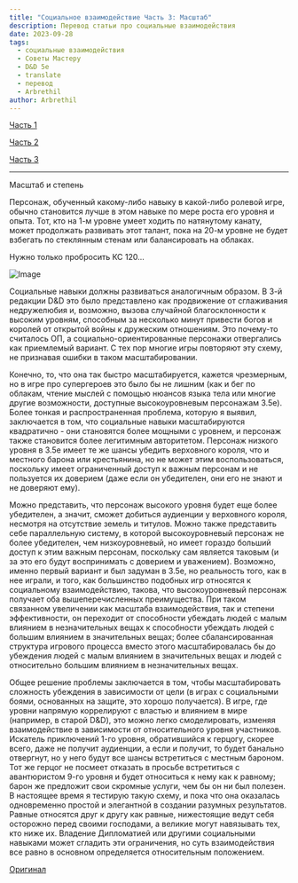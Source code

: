 ```yaml
---
title: "Социальное взаимодействие Часть 3: Масштаб"
description: Перевод статьи про социальные взаимодействия
date: 2023-09-28
tags:
  - социальные взаимодействия
  - Советы Мастеру
  - D&D 5e
  - translate
  - перевод
  - Arbrethil
author: Arbrethil
---
```


[Часть 1](https://cyborgsandmages.com/posts/translations/arbrethil-social-interactions-1)

[Часть 2](https://cyborgsandmages.com/posts/translations/arbrethil-social-interactions-2)

[Часть 3](https://cyborgsandmages.com/posts/translations/arbrethil-social-interactions-3)

---

Масштаб и степень

Персонаж, обученный какому-либо навыку в какой-либо ролевой игре, обычно становится лучше в этом навыке по мере роста его уровня и опыта. Тот, кто на 1-м уровне умеет ходить по натянутому канату, может продолжать развивать этот талант, пока на 20-м уровне не будет взбегать по стеклянным стенам или балансировать на облаках.

Нужно только пробросить КС 120...


![Image](https://cyborgsandmages.com/images/arberthil-social-interactions-3.jpg) 

Социальные навыки должны развиваться аналогичным образом. В 3-й редакции D&D это было представлено как продвижение от сглаживания недружелюбия и, возможно, вызова случайной благосклонности к высоким уровням, способным за несколько минут привести богов и королей от открытой войны к дружеским отношениям. Это почему-то считалось ОП, а социально-ориентированные персонажи отвергались как приемлемый вариант. С тех пор многие игры повторяют эту схему, не признавая ошибки в таком масштабировании.

Конечно, то, что она так быстро масштабируется, кажется чрезмерным, но в игре про супергероев это было бы не лишним (как и бег по облакам, чтение мыслей с помощью нюансов языка тела или многие другие возможности, доступные высокоуровневым персонажам 3.5e). Более тонкая и распространенная проблема, которую я выявил, заключается в том, что социальные навыки масштабируются квадратично - они становятся более мощными с уровнем, и персонаж также становится более легитимным авторитетом. Персонаж низкого уровня в 3.5e имеет те же шансы убедить верховного короля, что и местного барона или крестьянина, но не может этим воспользоваться, поскольку имеет ограниченный доступ к важным персонам и не пользуется их доверием (даже если он убедителен, они его не знают и не доверяют ему).

Можно представить, что персонаж высокого уровня будет еще более убедителен, а значит, сможет добиться аудиенции у верховного короля, несмотря на отсутствие земель и титулов. Можно также представить себе параллельную систему, в которой высокоуровневый персонаж не более убедителен, чем низкоуровневый, но имеет гораздо больший доступ к этим важным персонам, поскольку сам является таковым (и за это его будут воспринимать с доверием и уважением). Возможно, именно первый вариант и был задуман в 3.5e, но реальность того, как в нее играли, и того, как большинство подобных игр относятся к социальному взаимодействию, такова, что высокоуровневый персонаж получает оба вышеперечисленных преимущества. При таком связанном увеличении как масштаба взаимодействия, так и степени эффективности, он переходит от способности убеждать людей с малым влиянием в незначительных вещах к способности убеждать людей с большим влиянием в значительных вещах; более сбалансированная структура игрового процесса вместо этого масштабировалась бы до убеждения людей с малым влиянием в значительных вещах и людей с относительно большим влиянием в незначительных вещах.

Общее решение проблемы заключается в том, чтобы масштабировать сложность убеждения в зависимости от цели (в играх с социальными боями, основанных на защите, это хорошо получается). В игре, где уровни напрямую коррелируют с властью и влиянием в мире (например, в старой D&D), это можно легко смоделировать, изменяя взаимодействие в зависимости от относительного уровня участников. Искатель приключений 1-го уровня, обратившийся к герцогу, скорее всего, даже не получит аудиенции, а если и получит, то будет банально отвергнут, но у него будут все шансы встретиться с местным бароном. Тот же герцог не посмеет отказать в просьбе встретиться с авантюристом 9-го уровня и будет относиться к нему как к равному; барон же предложит свои скромные услуги, чем бы он ни был полезен. В настоящее время я тестирую такую схему, и пока что она оказалась одновременно простой и элегантной в создании разумных результатов. Равные относятся друг к другу как равные, нижестоящие ведут себя осторожно перед своими господами, а великие могут навязывать тех, кто ниже их. Владение Дипломатией или другими социальными навыками может сгладить эти ограничения, но суть взаимодействия все равно в основном определяется относительным положением.

[Оригинал](https://arbrethil.substack.com/p/social-interaction-part-3-scaling)